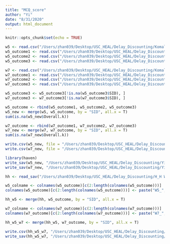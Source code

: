 ```yaml
---
title: "MCQ_score"
author: "Yi"
date: "8/31/2020"
output: html_document
---
```


```r
knitr::opts_chunk$set(echo = TRUE)
```

```r
w5 <- read.csv("/Users/zhan039/Desktop/USC_HEAL/Delay_Discounting/Komal/w5.csv")
w5_outcome1 <- read.csv("/Users/zhan039/Desktop/USC_HEAL/Delay_Discounting/Yi/w5_1_1000.csv")
w5_outcome2 <- read.csv("/Users/zhan039/Desktop/USC_HEAL/Delay_Discounting/Yi/w5_1000_2000.csv")
w5_outcome3 <- read.csv("/Users/zhan039/Desktop/USC_HEAL/Delay_Discounting/Yi/w5_2000_2340.csv")

w7 <- read.csv("/Users/zhan039/Desktop/USC_HEAL/Delay_Discounting/Komal/w7.csv")
w7_outcome1 <- read.csv("/Users/zhan039/Desktop/USC_HEAL/Delay_Discounting/Yi/w7_1_1000.csv")
w7_outcome2 <- read.csv("/Users/zhan039/Desktop/USC_HEAL/Delay_Discounting/Yi/w7_1000_2000.csv")
w7_outcome3 <- read.csv("/Users/zhan039/Desktop/USC_HEAL/Delay_Discounting/Yi/w7_2000_2004.csv")

w5_outcome3 <- w5_outcome3[!is.na(w5_outcome3$SID), ]
w7_outcome3 <- w7_outcome3[!is.na(w7_outcome3$SID), ]
```

```r
w5_outcome <- rbind(w5_outcome1, w5_outcome2, w5_outcome3)
w5_new <- merge(w5, w5_outcome, by = "SID", all.x = T)
sum(is.na(w5_new$Overall.k))

w7_outcome <- rbind(w7_outcome1, w7_outcome2, w7_outcome3)
w7_new <- merge(w7, w7_outcome, by = "SID", all.x = T)
sum(is.na(w7_new$Overall.k))
```

```r
write.csv(w5_new, file = "/Users/zhan039/Desktop/USC_HEAL/Delay_Discounting/Yi/w5_09012020.csv")
write.csv(w7_new, file = "/Users/zhan039/Desktop/USC_HEAL/Delay_Discounting/Yi/w7_09012020.csv")

library(haven)
write_sav(w5_new, "/Users/zhan039/Desktop/USC_HEAL/Delay_Discounting/Yi/w5_09012020.sav")
write_sav(w7_new, "/Users/zhan039/Desktop/USC_HEAL/Delay_Discounting/Yi/w7_09012020.sav")
```

```r
hh <- read_sav("/Users/zhan039/Desktop/USC_HEAL/Delay_Discounting/H_H W1-W9 DATA/HH_W1_to_W9_Scored_06272020.sav")
```

```r
w5_colname <- colnames(w5_outcome)[c(2:length(colnames(w5_outcome)))]
colnames(w5_outcome)[c(2:length(colnames(w5_outcome)))] <- paste("W5_", w5_colname, sep = "")

hh_w5 <- merge(hh, w5_outcome, by = "SID", all.x = T)

w7_colname <- colnames(w7_outcome)[c(2:length(colnames(w7_outcome)))]
colnames(w7_outcome)[c(2:length(colnames(w7_outcome)))] <- paste("W7_", w7_colname, sep = "")

hh_w5_w7 <- merge(hh_w5, w7_outcome, by = "SID", all.x = T)
```

```r
write.csv(hh_w5_w7, "/Users/zhan039/Desktop/USC_HEAL/Delay_Discounting/Yi/HH_09012020.csv")
write_sav(hh_w5_w7, "/Users/zhan039/Desktop/USC_HEAL/Delay_Discounting/Yi/HH_09012020.sav")
```


